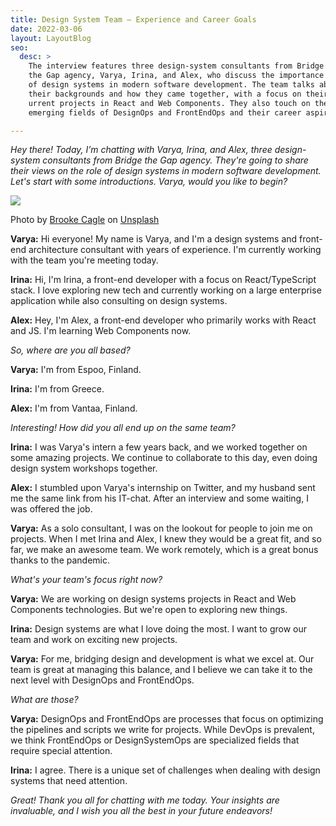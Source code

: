 ```yaml
---
title: Design System Team — Experience and Career Goals
date: 2022-03-06
layout: LayoutBlog
seo:
  desc: >
    The interview features three design-system consultants from Bridge
    the Gap agency, Varya, Irina, and Alex, who discuss the importance
    of design systems in modern software development. The team talks about
    their backgrounds and how they came together, with a focus on their 
    urrent projects in React and Web Components. They also touch on the
    emerging fields of DesignOps and FrontEndOps and their career aspirations.

---
```



*Hey there! Today, I’m chatting with Varya, Irina, and Alex, three design-system
consultants from Bridge the Gap agency. They're going to share their views on
the role of design systems in modern software development. Let's start with some
introductions. Varya, would you like to begin?*

![](./team.jpg)

Photo by <a href="https://unsplash.com/@brookecagle?utm_source=unsplash&utm_medium=referral&utm_content=creditCopyText">Brooke Cagle</a> on <a href="https://unsplash.com/s/photos/it-team-women?utm_source=unsplash&utm_medium=referral&utm_content=creditCopyText">Unsplash</a>

**Varya:** Hi everyone! My name is Varya, and I'm a design systems and front-end architecture consultant with years of experience. I'm currently working with the team you're meeting today.

**Irina:** Hi, I'm Irina, a front-end developer with a focus on React/TypeScript stack. I love exploring new tech and currently working on a large enterprise application while also consulting on design systems.

**Alex:** Hey, I'm Alex, a front-end developer who primarily works with React and JS. I'm learning Web Components now.

*So, where are you all based?*

**Varya:** I'm from Espoo, Finland.

**Irina:** I'm from Greece.

**Alex:** I'm from Vantaa, Finland.

*Interesting! How did you all end up on the same team?*

**Irina:** I was Varya's intern a few years back, and we worked together on some amazing projects. We continue to collaborate to this day, even doing design system workshops together.

**Alex:** I stumbled upon Varya's internship on Twitter, and my husband sent me the same link from his IT-chat. After an interview and some waiting, I was offered the job.

**Varya:** As a solo consultant, I was on the lookout for people to join me on projects. When I met Irina and Alex, I knew they would be a great fit, and so far, we make an awesome team. We work remotely, which is a great bonus thanks to the pandemic.

*What's your team's focus right now?*

**Varya:** We are working on design systems projects in React and Web Components technologies. But we're open to exploring new things.

**Irina:** Design systems are what I love doing the most. I want to grow our team and work on exciting new projects.

**Varya:** For me, bridging design and development is what we excel at. Our team is great at managing this balance, and I believe we can take it to the next level with DesignOps and FrontEndOps.

*What are those?*

**Varya:** DesignOps and FrontEndOps are processes that focus on optimizing the pipelines and scripts we write for projects. While DevOps is prevalent, we think FrontEndOps or DesignSystemOps are specialized fields that require special attention.

**Irina:** I agree. There is a unique set of challenges when dealing with design systems that need attention.

*Great! Thank you all for chatting with me today. Your insights are invaluable, and I wish you all the best in your future endeavors!*